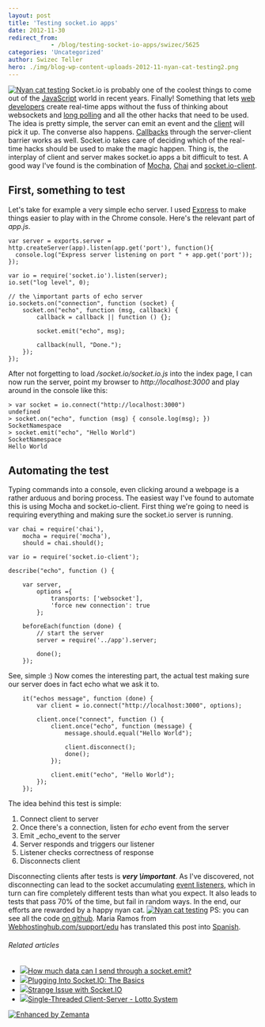 ```yaml
---
layout: post
title: 'Testing socket.io apps'
date: 2012-11-30
redirect_from: 
            - /blog/testing-socket-io-apps/swizec/5625
categories: 'Uncategorized'
author: Swizec Teller
hero: ./img/blog-wp-content-uploads-2012-11-nyan-cat-testing2.png
---
```

[![Nyan cat testing](http://swizec.com/blog/wp-content/uploads/2012/11/nyan-cat-testing2.png "Nyan cat testing")](./img/blog-wp-content-uploads-2012-11-nyan-cat-testing2.png) Socket.io is probably one of the coolest things to come out of the [JavaScript](http://en.wikipedia.org/wiki/JavaScript "JavaScript") world in recent years. Finally! Something that lets [web developers](http://en.wikipedia.org/wiki/Web_developer "Web developer") create real-time apps without the fuss of thinking about websockets and [long polling](http://en.wikipedia.org/wiki/Push_technology "Push technology") and all the other hacks that need to be used. The idea is pretty simple, the server can emit an event and the [client](http://en.wikipedia.org/wiki/Client_%28computing%29 "Client (computing)") will pick it up. The converse also happens. [Callbacks](http://en.wikipedia.org/wiki/Callback_%28computer_programming%29 "Callback (computer programming)") through the server-client barrier works as well. Socket.io takes care of deciding which of the real-time hacks should be used to make the magic happen. Thing is, the interplay of client and server makes socket.io apps a bit difficult to test. A good way I've found is the combination of [Mocha](http://visionmedia.github.com/mocha/), [Chai](http://chaijs.com/) and [socket.io-client](https://github.com/LearnBoost/socket.io-client).

## First, something to test

Let's take for example a very simple echo server. I used [Express](http://expressjs.com/) to make things easier to play with in the Chrome console. Here's the relevant part of _app.js_.

```
var server = exports.server = http.createServer(app).listen(app.get('port'), function(){
  console.log("Express server listening on port " + app.get('port'));
});

var io = require('socket.io').listen(server);
io.set("log level", 0);
```

```
// the \important parts of echo server
io.sockets.on("connection", function (socket) {
    socket.on("echo", function (msg, callback) {
        callback = callback || function () {};

        socket.emit("echo", msg);

        callback(null, "Done.");
    });
});
```

After not forgetting to load _/socket.io/socket.io.js_ into the index page, I can now run the server, point my browser to _http&#x3A;//localhost:3000_ and play around in the console like this:

```
> var socket = io.connect("http://localhost:3000")
undefined
> socket.on("echo", function (msg) { console.log(msg); })
SocketNamespace
> socket.emit("echo", "Hello World")
SocketNamespace
Hello World
```

## Automating the test

Typing commands into a console, even clicking around a webpage is a rather arduous and boring process. The easiest way I've found to automate this is using Mocha and socket.io-client. First thing we're going to need is requiring everything and making sure the socket.io server is running.

```
var chai = require('chai'),
    mocha = require('mocha'),
    should = chai.should();

var io = require('socket.io-client');

describe("echo", function () {

    var server,
        options ={
            transports: ['websocket'],
            'force new connection': true
        };

    beforeEach(function (done) {
        // start the server
        server = require('../app').server;

        done();
    });
```

See, simple :) Now comes the interesting part, the actual test making sure our server does in fact echo what we ask it to.

```
    it("echos message", function (done) {
        var client = io.connect("http://localhost:3000", options);

        client.once("connect", function () {
            client.once("echo", function (message) {
                message.should.equal("Hello World");

                client.disconnect();
                done();
            });

            client.emit("echo", "Hello World");
        });
    });
```

The idea behind this test is simple:

1. Connect client to server
2. Once there's a connection, listen for _echo_ event from the server
3. Emit _echo_event to the server
4. Server responds and triggers our listener
5. Listener checks correctness of response
6. Disconnects client

Disconnecting clients after tests is **_very \\important_**. As I've discovered, not disconnecting can lead to the socket accumulating [event listeners](http://en.wikipedia.org/wiki/Observer_pattern "Observer pattern"), which in turn can fire completely different tests than what you expect. It also leads to tests that pass 70% of the time, but fail in random ways. In the end, our efforts are rewarded by a happy nyan cat. [![Nyan cat testing](http://swizec.com/blog/wp-content/uploads/2012/11/nyan-cat-testing.png "Nyan cat testing")](./img/blog-wp-content-uploads-2012-11-nyan-cat-testing.png) PS: you can see all the code [on github](https://github.com/Swizec/random-coding/tree/master/socket.io-testing). Maria Ramos from [Webhostinghub.com/support/edu](http://www.webhostinghub.com/support/edu) has translated this post into [Spanish](http://www.webhostinghub.com/support/es/misc/probando-aplicaciones-de-socketio).

###### Related articles

- [![](http://i.zemanta.com/noimg_119_80_80.jpg)](http://stackoverflow.com/questions/12977719/how-much-data-can-i-send-through-a-socket-emit)[How much data can I send through a socket.emit?](http://stackoverflow.com/questions/12977719/how-much-data-can-i-send-through-a-socket-emit)
- [![](http://i.zemanta.com/125930383_80_80.jpg)](http://www.joezimjs.com/javascript/plugging-into-socket-io-the-basics/)[Plugging Into Socket.IO: The Basics](http://www.joezimjs.com/javascript/plugging-into-socket-io-the-basics/)
- [![](http://i.zemanta.com/noimg_94_80_80.jpg)](http://stackoverflow.com/questions/13571376/strange-issue-with-socket-io)[Strange Issue with Socket.IO](http://stackoverflow.com/questions/13571376/strange-issue-with-socket-io)
- [![](http://i.zemanta.com/118864313_80_80.jpg)](http://www.daniweb.com/software-development/java/threads/437028/single-threaded-client-server-lotto-system)[Single-Threaded Client-Server - Lotto System](http://www.daniweb.com/software-development/java/threads/437028/single-threaded-client-server-lotto-system)

[![Enhanced by Zemanta](http://img.zemanta.com/zemified_e.png?x-id=268bdc8c-5461-496f-9bff-f71042d50894)](http://www.zemanta.com/?px "Enhanced by Zemanta")